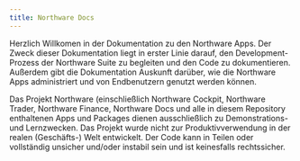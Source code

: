 ```yaml
---
title: Northware Docs
---
```


Herzlich Willkomen in der Dokumentation zu den Northware Apps. 
Der Zweck dieser Dokumentation liegt in erster Linie darauf, den Development-Prozess der Northware Suite zu begleiten und den Code zu dokumentieren. 
Außerdem gibt die Dokumentation Auskunft darüber, wie die Northware Apps administriert und von Endbenutzern genutzt werden können.

<Warning>

Das Projekt Northware (einschließlich Northware Cockpit, Northware Trader, Northware Finance, Northware Docs und alle in diesem Repository enthaltenen Apps und Packages
 dienen ausschließlich zu Demonstrations- und Lernzwecken. Das Projekt wurde nicht zur Produktivverwendung in der realen (Geschäfts-) Welt entwickelt. 
 Der Code kann in Teilen oder vollständig unsicher und/oder instabil sein und ist keinesfalls rechtssicher.

</Warning>
